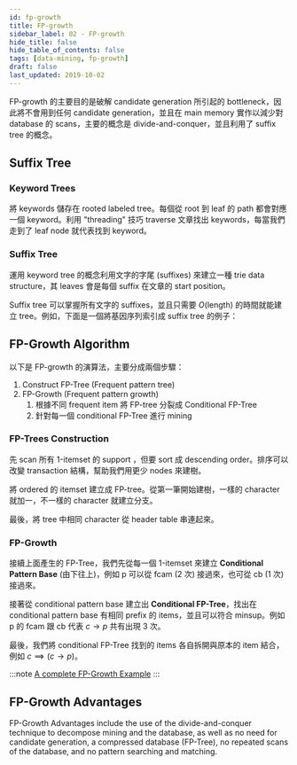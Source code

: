 ```yaml
---
id: fp-growth
title: FP-growth
sidebar_label: 02 - FP-growth
hide_title: false
hide_table_of_contents: false
tags: [data-mining, fp-growth]
draft: false
last_updated: 2019-10-02
---
```


FP-growth 的主要目的是破解 candidate generation 所引起的 bottleneck，因此將不會用到任何 candidate generation，並且在 main memory 實作以減少對 database 的 scans，主要的概念是 divide-and-conquer，並且利用了 suffix tree 的概念。

## Suffix Tree

### Keyword Trees

將 keywords 儲存在 rooted labeled tree。每個從 root 到 leaf 的 path 都會對應一個 keyword。利用 "threading" 技巧 traverse 文章找出 keywords，每當我們走到了 leaf node 就代表找到 keyword。

<fig
  src="/img/learning/data-mining/02-fp-growth/keyword_tree.png"
  caption="Keyword Tree"
/>

### Suffix Tree

運用 keyword tree 的概念利用文字的字尾 (suffixes) 來建立一種 trie data structure，其 leaves 會是每個 suffix 在文章的 start position。

<fig
  src="/img/learning/data-mining/02-fp-growth/suffix_tree_build.png"
  caption="Build a Suffix Tree"
/>

Suffix tree 可以掌握所有文字的 suffixes，並且只需要 $O(\text{length})$ 的時間就能建立 tree。例如，下面是一個將基因序列索引成 suffix tree 的例子：

<fig
  src="/img/learning/data-mining/02-fp-growth/suffix_tree_example.png"
  caption="Example of Suffix Tree"
/>

## FP-Growth Algorithm

以下是 FP-growth 的演算法，主要分成兩個步驟：

1. Construct FP-Tree (Frequent pattern tree)
2. FP-Growth (Frequent pattern growth)
   1. 根據不同 frequent item 將 FP-tree 分裂成 Conditional FP-Tree
   2. 針對每一個 conditional FP-Tree 進行 mining

### FP-Trees Construction

先 scan 所有 1-itemset 的 support ，但要 sort 成 descending order。排序可以改變 transaction 結構，幫助我們用更少 nodes 來建樹。

<fig
  src="/img/learning/data-mining/02-fp-growth/fp_construction_1.png"
  caption="FP-Tree Construction Step 1"
/>

<fig
  src="/img/learning/data-mining/02-fp-growth/fp_construction_2.png"
  caption="FP-Tree Construction Step 2"
/>

將 ordered 的 itemset 建立成 FP-tree。從第一筆開始建樹，一樣的 character 就加一，不一樣的 character 就建立分支。

<fig
  src="/img/learning/data-mining/02-fp-growth/fp_construction_3.png"
  caption="FP-Tree Construction Step 3"
/>

最後，將 tree 中相同 character 從 header table 串連起來。

<fig
  src="/img/learning/data-mining/02-fp-growth/fp_construction_4.png"
  caption="FP-Tree Construction Step 4"
/>

### FP-Growth

接續上面產生的 FP-Tree，我們先從每一個 1-itemset 來建立 **Conditional Pattern Base** (由下往上)，例如 p 可以從 fcam (2 次) 接過來，也可從 cb (1 次) 接過來。

接著從 conditional pattern base 建立出 **Conditional FP-Tree**，找出在 conditional pattern base 有相同 prefix 的 items，並且可以符合 minsup。例如 p 的 fcam 跟 cb 代表 $c \rightarrow p$ 共有出現 3 次。

最後，我們將 conditional FP-Tree 找到的 items 各自拆開與原本的 item 結合，例如 $c \implies (c \rightarrow p)$。

<fig
  src="/img/learning/data-mining/02-fp-growth/fp_growth_1.png"
  caption="FP-Growth"
/>

:::note
[A complete FP-Growth Example](https://drive.google.com/file/d/18XxvzPmSFWpnDQ-Mfd_ekEsw64fUTJ5z/view)
:::

## FP-Growth Advantages

FP-Growth Advantages include the use of the divide-and-conquer technique to decompose mining and the database, as well as no need for candidate generation, a compressed database (FP-Tree), no repeated scans of the database, and no pattern searching and matching.
